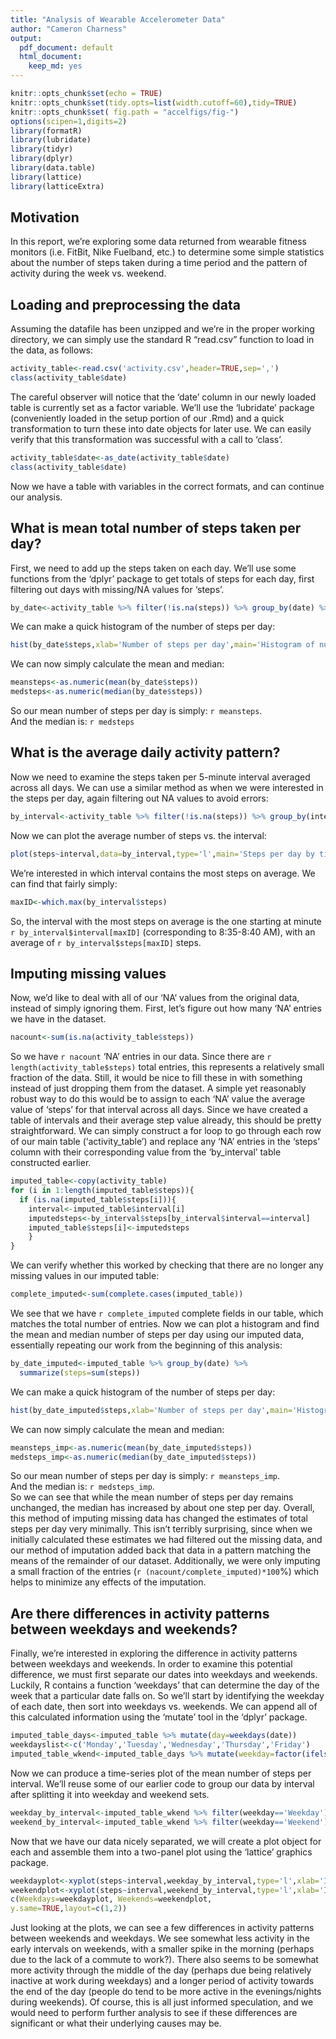 ```yaml
---
title: "Analysis of Wearable Accelerometer Data"
author: "Cameron Charness"
output:
  pdf_document: default
  html_document:
    keep_md: yes
---
```

```r
knitr::opts_chunk$set(echo = TRUE)
knitr::opts_chunk$set(tidy.opts=list(width.cutoff=60),tidy=TRUE)
knitr::opts_chunk$set( fig.path = "accelfigs/fig-")
options(scipen=1,digits=2)
library(formatR)
library(lubridate)
library(tidyr)
library(dplyr)
library(data.table)
library(lattice)
library(latticeExtra)
```
## Motivation

In this report, we're exploring some data returned from wearable fitness monitors (i.e. FitBit, Nike Fuelband, etc.) to determine some simple statistics about the number of steps taken during a time period and the pattern of activity during the week vs. weekend.

## Loading and preprocessing the data

Assuming the datafile has been unzipped and we're in the proper working directory, we can simply use the standard R "read.csv" function to load in the data, as follows:
```r
activity_table<-read.csv('activity.csv',header=TRUE,sep=',')
class(activity_table$date)
```
The careful observer will notice that the 'date' column in our newly loaded table is currently set as a factor variable. We'll use the 'lubridate' package (conveniently loaded in the setup portion of our .Rmd) and a quick transformation to turn these into date objects for later use. We can easily verify that this transformation was successful with a call to 'class'.
```r
activity_table$date<-as_date(activity_table$date)
class(activity_table$date)
```
Now we have a table with variables in the correct formats, and can continue our analysis.  

## What is mean total number of steps taken per day?

First, we need to add up the steps taken on each day. We'll use some functions from the 'dplyr' package to get totals of steps for each day, first filtering out days with missing/NA values for 'steps'.
```r
by_date<-activity_table %>% filter(!is.na(steps)) %>% group_by(date) %>% summarize(steps=sum(steps))
```
We can make a quick histogram of the number of steps per day:
```r
hist(by_date$steps,xlab='Number of steps per day',main='Histogram of number of steps per day')
```

We can now simply calculate the mean and median:
```r
meansteps<-as.numeric(mean(by_date$steps))
medsteps<-as.numeric(median(by_date$steps))
```
So our mean number of steps per day is simply: `r meansteps`.   
And the median is: `r medsteps`  

## What is the average daily activity pattern?

Now we need to examine the steps taken per 5-minute interval averaged across all days. We can use a similar method as when we were interested in the steps per day, again filtering out NA values to avoid errors:
```r
by_interval<-activity_table %>% filter(!is.na(steps)) %>% group_by(interval) %>% summarize(steps=mean(steps))
```

Now we can plot the average number of steps vs. the interval:
```r
plot(steps~interval,data=by_interval,type='l',main='Steps per day by time interval')
```

We're interested in which interval contains the most steps on average. We can find that fairly simply:
```r
maxID<-which.max(by_interval$steps)
```

So, the interval with the most steps on average is the one starting at minute `r by_interval$interval[maxID]` (corresponding to 8:35-8:40 AM), with an average of `r by_interval$steps[maxID]` steps.

## Imputing missing values

Now, we'd like to deal with all of our 'NA' values from the original data, instead of simply ignoring them. First, let's figure out how many 'NA' entries we have in the dataset.
```r
nacount<-sum(is.na(activity_table$steps))
```
So we have `r nacount` 'NA' entries in our data. Since there are `r length(activity_table$steps)` total entries, this represents a relatively small fraction of the data. Still, it would be nice to fill these in with something instead of just dropping them from the dataset. A simple yet reasonably robust way to do this would be to assign to each 'NA' value the average value of 'steps' for that interval across all days. Since we have created a table of intervals and their average step value already, this should be pretty straightforward. We can simply construct a for loop to go through each row of our main table ('activity_table') and replace any 'NA' entries in the 'steps' column with their corresponding value from the 'by_interval' table constructed earlier.

```r
imputed_table<-copy(activity_table)
for (i in 1:length(imputed_table$steps)){
  if (is.na(imputed_table$steps[i])){
    interval<-imputed_table$interval[i]
    imputedsteps<-by_interval$steps[by_interval$interval==interval]
    imputed_table$steps[i]<-imputedsteps
    }
}
```

We can verify whether this worked by checking that there are no longer any missing values in our imputed table:
```r
complete_imputed<-sum(complete.cases(imputed_table))
```
We see that we have `r complete_imputed` complete fields in our table, which matches the total number of entries. Now we can plot a histogram and find the mean and median number of steps per day using our imputed data, essentially repeating our work from the beginning of this analysis:
```r
by_date_imputed<-imputed_table %>% group_by(date) %>%
  summarize(steps=sum(steps))
```
We can make a quick histogram of the number of steps per day:
```r
hist(by_date_imputed$steps,xlab='Number of steps per day',main='Histogram of number of steps per day')
```

We can now simply calculate the mean and median:
```r
meansteps_imp<-as.numeric(mean(by_date_imputed$steps))
medsteps_imp<-as.numeric(median(by_date_imputed$steps))
```
So our mean number of steps per day is simply: `r meansteps_imp`.   
And the median is: `r medsteps_imp`.  
So we can see that while the mean number of steps per day remains unchanged, the median has increased by about one step per day. Overall, this method of imputing missing data has changed the estimates of total steps per day very minimally. This isn't terribly surprising, since when we initially calculated these estimates we had filtered out the missing data, and our method of imputation added back that data in a pattern matching the means of the remainder of our dataset. Additionally, we were only imputing a small fraction of the entries (`r (nacount/complete_imputed)*100`%) which helps to minimize any effects of the imputation.

## Are there differences in activity patterns between weekdays and weekends?

Finally, we're interested in exploring the difference in activity patterns between weekdays and weekends. In order to examine this potential difference, we must first separate our dates into weekdays and weekends. Luckily, R contains a function 'weekdays' that can determine the day of the week that a particular date falls on. So we'll start by identifying the weekday of each date, then sort into weekdays vs. weekends. We can append all of this calculated information using the 'mutate' tool in the 'dplyr' package.

```r
imputed_table_days<-imputed_table %>% mutate(day=weekdays(date))
weekdayslist<-c('Monday','Tuesday','Wednesday','Thursday','Friday')
imputed_table_wkend<-imputed_table_days %>% mutate(weekday=factor(ifelse(day %in% weekdayslist,'Weekday','Weekend')))
```

Now we can produce a time-series plot of the mean number of steps per interval. We'll reuse some of our earlier code to group our data by interval after splitting it into weekday and weekend sets.
```r
weekday_by_interval<-imputed_table_wkend %>% filter(weekday=='Weekday') %>%group_by(interval) %>% summarize(steps=mean(steps))
weekend_by_interval<-imputed_table_wkend %>% filter(weekday=='Weekend') %>% group_by(interval) %>% summarize(steps=mean(steps))
```

Now that we have our data nicely separated, we will create a plot object for each and assemble them into a two-panel plot using the 'lattice' graphics package.

```r
weekdayplot<-xyplot(steps~interval,weekday_by_interval,type='l',xlab='Interval',ylab='Number of Steps')
weekendplot<-xyplot(steps~interval,weekend_by_interval,type='l',xlab='Interval',ylab='Number of Steps')
c(Weekdays=weekdayplot, Weekends=weekendplot, 
y.same=TRUE,layout=c(1,2))
```

Just looking at the plots, we can see a few differences in activity patterns between weekends and weekdays. We see somewhat less activity in the early intervals on weekends, with a smaller spike in the morning (perhaps due to the lack of a commute to work?). There also seems to be somewhat more activity through the middle of the day (perhaps due being relatively inactive at work during weekdays) and a longer period of activity towards the end of the day (people do tend to be more active in the evenings/nights during weekends). Of course, this is all just informed speculation, and we would need to perform further analysis to see if these differences are significant or what their underlying causes may be.